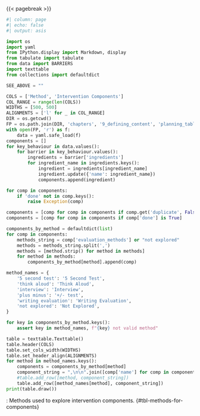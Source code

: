 {{< pagebreak >}}

::: {.landscape}

```python
#| column: page
#| echo: false
#| output: asis

import os
import yaml
from IPython.display import Markdown, display
from tabulate import tabulate
from data import BARRIERS
import texttable
from collections import defaultdict

SEE_ABOVE = ""

COLS = ['Method', 'Intervention Components']
COL_RANGE = range(len(COLS))
WIDTHS = [500, 500]
ALIGNMENTS = ['l' for _ in COL_RANGE]
DIR = os.getcwd()
FP = os.path.join(DIR, 'chapters', '9_defining_content', 'planning_table.yaml')
with open(FP, 'r') as f:
    data = yaml.safe_load(f)
components = []
for key_behaviour in data.values():
    for barrier in key_behaviour.values():
        ingredients = barrier['ingredients']
        for ingredient_name in ingredients.keys():
            ingredient = ingredients[ingredient_name]
            ingredient.update({'name': ingredient_name})
            components.append(ingredient)

for comp in components:
    if 'done' not in comp.keys():
        raise Exception(comp)

components = [comp for comp in components if comp.get('duplicate', False) is False]
components = [comp for comp in components if comp['done'] is True]

components_by_method = defaultdict(list)
for comp in components:
    methods_string = comp['evaluation_methods'] or "not explored"
    methods = methods_string.split(',')
    methods = [method.strip() for method in methods]
    for method in methods:
        components_by_method[method].append(comp)

method_names = {
    '5 second test': '5 Second Test',
    'think aloud': 'Think Aloud',
    'interview': 'Interview',
    'plus minus': '+/- test',
    'writing evaluation': 'Writing Evaluation',
    'not explored': 'Not Explored',
}

for key in components_by_method.keys():
    assert key in method_names, f"{key} not valid method"

table = texttable.Texttable()
table.header(COLS)
table.set_cols_width(WIDTHS)
table.set_header_align(ALIGNMENTS)
for method in method_names.keys():
    components = components_by_method[method]
    component_string = ",\n\n".join([comp['name'] for comp in components])
    #table.add_row([method, component_string])
    table.add_row([method_names[method], component_string])
print(table.draw())
```

: Methods used to explore intervention components. {#tbl-methods-for-components}

:::
<!-- end landcape -->